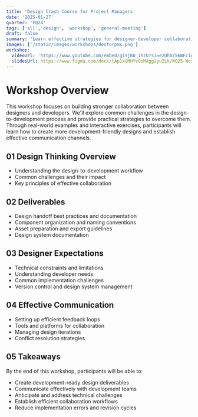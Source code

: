 ```yaml
---
title: 'Design Crash Course for Project Managers'
date: '2025-01-27'
quarter: 'FQ24'
tags: ['all','design', 'workshop', 'general-meeting']
draft: false
summary: 'Learn effective strategies for designer-developer collaboration, from handoff best practices to technical constraints consideration.'
images: ['/static/images/workshops/desforpms.png']
workshop:
  videoUrl: 'https://www.youtube.com/embed/giYjBO_ihzU?si=e2OhXZ56WFciglP9'
  slidesUrl: https://www.figma.com/deck/tAp1xGMHYvQsMAgg2yuZLk/WQ25-Workshop-%231%3A-Design-for-PMs?node-id=1-556&t=62NY5rKOKPff8Piu-1
---
```


# Workshop Overview
This workshop focuses on building stronger collaboration between designers and developers. We'll explore common challenges in the design-to-development process and provide practical strategies to overcome them. Through real-world examples and interactive exercises, participants will learn how to create more development-friendly designs and establish effective communication channels.

## 01 Design Thinking Overview
- Understanding the design-to-development workflow
- Common challenges and their impact
- Key principles of effective collaboration

## 02 Deliverables
- Design handoff best practices and documentation
- Component organization and naming conventions
- Asset preparation and export guidelines
- Design system documentation

## 03 Designer Expectations
- Technical constraints and limitations
- Understanding developer needs
- Common implementation challenges
- Version control and design system management

## 04 Effective Communication
- Setting up efficient feedback loops
- Tools and platforms for collaboration
- Managing design iterations
- Conflict resolution strategies

## 05 Takeaways
By the end of this workshop, participants will be able to:
- Create development-ready design deliverables
- Communicate effectively with development teams
- Anticipate and address technical challenges
- Establish efficient collaboration workflows
- Reduce implementation errors and revision cycles

